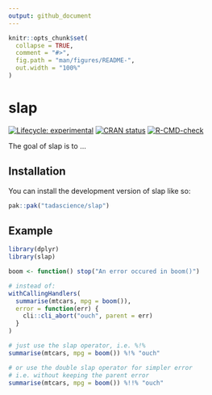 ```yaml
---
output: github_document
---
```


<!-- README.md is generated from README.Rmd. Please edit that file -->

```r
knitr::opts_chunk$set(
  collapse = TRUE,
  comment = "#>",
  fig.path = "man/figures/README-",
  out.width = "100%"
)
```

# slap

<!-- badges: start -->
[![Lifecycle: experimental](https://img.shields.io/badge/lifecycle-experimental-orange.svg)](https://lifecycle.r-lib.org/articles/stages.html#experimental)
[![CRAN status](https://www.r-pkg.org/badges/version/slap)](https://CRAN.R-project.org/package=slap)
[![R-CMD-check](https://github.com/tadascience/slap/actions/workflows/R-CMD-check.yaml/badge.svg)](https://github.com/tadascience/slap/actions/workflows/R-CMD-check.yaml)
<!-- badges: end -->

The goal of slap is to ...

## Installation

You can install the development version of slap like so:

``` r
pak::pak("tadascience/slap")
```

## Example

```r
library(dplyr)
library(slap)

boom <- function() stop("An error occured in boom()")

# instead of:
withCallingHandlers(
  summarise(mtcars, mpg = boom()), 
  error = function(err) {
    cli::cli_abort("ouch", parent = err)
  }
)

# just use the slap operator, i.e. %!%
summarise(mtcars, mpg = boom()) %!% "ouch"

# or use the double slap operator for simpler error
# i.e. without keeping the parent error
summarise(mtcars, mpg = boom()) %!!% "ouch" 
```
